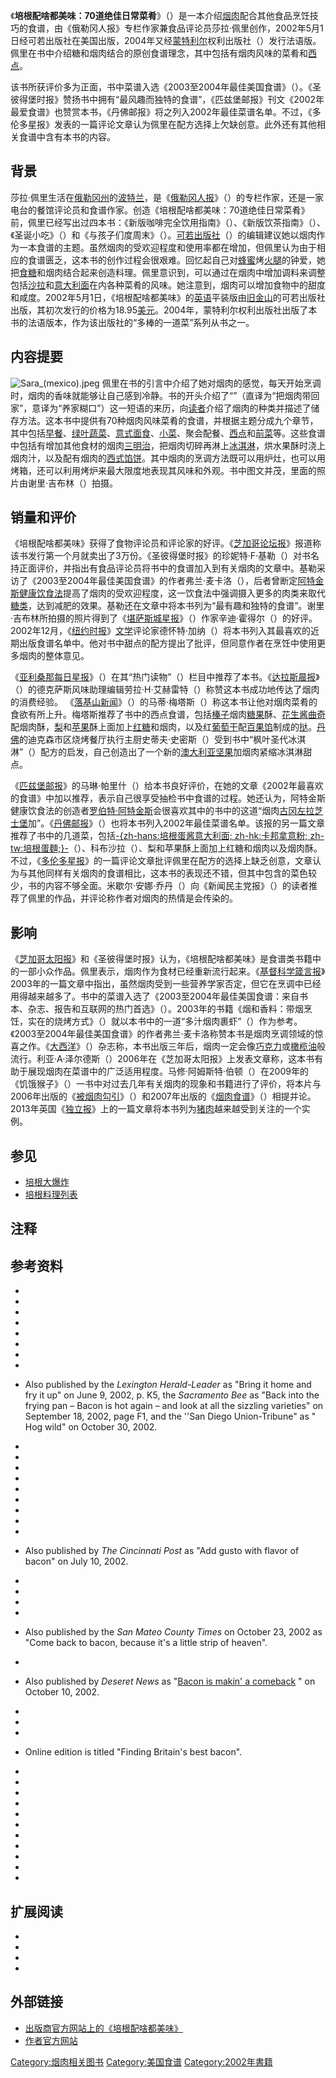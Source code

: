 {{noteTA
|T=zh:培根配啥都美味;zh-hans:培根配啥都美味;zh-hk:煙肉配什麼都美味;zh-tw:培根配什麼都美味;
|1=zh:烟肉;zh-hans:烟肉;zh-hk:煙肉;zh-tw:培根;
|2=zh:培根配啥都美味;zh-hans:培根配啥都美味;zh-hk:煙肉配什麼都美味;zh-tw:培根配什麼都美味;
|3=zh:啥;zh-hans:啥;zh-hk:什麼;zh-tw:什麼;
|4=zh-cn:意大利; zh-tw:義大利; zh-hk:意大利;
|5=zh-hans:洛矶;zh-hant:洛磯;zh-cn:落基;
}}
{{Infobox book
| name = 培根配啥都美味<br>{{lang|en|Everything Tastes Better with Bacon}}
| image = Everything Tastes Better with Bacon.jpg
| caption = 封面
| author = 莎拉·佩里（{{lang|en|Sara Perry}}）
| country = 美国
| language = 英语
| subject = 烹饪
| 出版者 = 可若出版社（2002年5月1日）
| pages = 132
| isbn = 0-8118-3239-2
| oclc = 47100742
| congress = 2001037240
}}
《'''培根配啥都美味：70道绝佳日常菜肴'''》（{{lang-en|''Everything Tastes Better with Bacon: 70 Fabulous Recipes for Every Meal of the Day''}}）是一本介绍[[烟肉|烟肉]]配合其他食品烹饪技巧的食谱，由《俄勒冈人报》专栏作家兼食品评论员莎拉·佩里创作，2002年5月1日经可若出版社在美国出版，2004年又经[[蒙特利尔|蒙特利尔]]权利出版社（{{lang|fr|Les Éditions de l'Homme}}）发行法语版。佩里在书中介绍糖和烟肉结合的原创食谱理念，其中包括有烟肉风味的菜肴和[[西点|西点]]。

该书所获评价多为正面，书中菜谱入选《2003至2004年最佳美国食谱》（{{lang|en|''The Best American Recipes 2003–2004''}}）。《圣彼得堡时报》赞扬书中拥有“最风趣而独特的食谱”，《匹兹堡邮报》刊文《2002年最爱食谱》也赞赏本书，《丹佛邮报》将之列入2002年最佳菜谱名单。不过，《多伦多星报》发表的一篇评论文章认为佩里在配方选择上欠缺创意。此外还有其他相关食谱中含有本书的内容。

== 背景 ==
莎拉·佩里生活在[[俄勒冈州|俄勒冈州]]的[[波特兰_(俄勒冈州)|波特兰]]，是《[[俄勒冈人报|俄勒冈人报]]》（{{lang|en|''The Oregonian''}}）的专栏作家{{sfn|Julian|2002|p=33}}{{sfn|Browning-Blas|2002|p=M7}}，还是一家电台的餐馆评论员{{sfn|Perry|2003|p=121}}和食谱作家。创造《培根配啥都美味：70道绝佳日常菜肴》前，佩里已经写出过四本书：《新版咖啡完全饮用指南》（{{lang|en|''The New Complete Coffee Book''}}）、《新版饮茶指南》（{{lang|en|''The New Tea Book''}}）、《圣诞小吃》（{{lang|en|''Christmastime Treats''}}）和《与孩子们度周末》（{{lang|en|''Weekends with the Kids''}}）{{sfn|Perry|2003|p=121}}。[[可若出版社|可若出版社]]（{{lang|en|Chronicle Books}}）的编辑建议她以烟肉作为一本食谱的主题。虽然烟肉的受欢迎程度和使用率都在增加，但佩里认为由于相应的食谱匮乏，这本书的创作过程会很艰难。回忆起自己对[[蜂蜜|蜂蜜]]烤[[火腿|火腿]]的钟爱，她把[[食糖|食糖]]和烟肉结合起来创造料理{{sfn|Keeler|2002|p=1C}}。佩里意识到，可以通过在烟肉中增加调料来调整包括[[沙拉|沙拉]]和[[意大利面|意大利面]]在内各种菜肴的风味{{sfn|The Sacramento Bee staff|2002|p=F1}}。她注意到，烟肉可以增加食物中的甜度和咸度{{sfn|Smith|2002|p=D1}}。2002年5月1日，《培根配啥都美味》的[[英语|英语]]平装版由[[旧金山|旧金山]]的可若出版社出版{{sfn|WorldCat|2011a}}{{sfn|Perry|2002|p=4}}，其初次发行的价格为18.95[[美元|美元]]{{sfn|Fabricant|2002}}{{sfn|Paulson|2003|p=16}}。2004年，蒙特利尔权利出版社出版了本书的法语版本，作为该出版社的“多棒的一道菜”系列从书之一{{sfn|WorldCat|2011b}}{{sfn|Perry|2004}}。

== 内容提要 ==
[[File:Sara_(mexico).jpeg|thumb]]
佩里在书的引言中介绍了她对烟肉的感觉，每天开始烹调时，烟肉的香味就能够让自己感到冷静{{sfn|Crooks|2002|p=D1}}。书的开头介绍了“{{lang|en|bringing home the bacon}}”（直译为“把烟肉带回家”，意译为“养家糊口”）这一短语的来历，向[[阅听人|读者]]介绍了烟肉的种类并描述了储存方法{{sfn|Saunders|2002|p=C4}}。这本书中提供有70种烟肉风味菜肴的食谱{{sfn|English|2002}}{{sfn|McCarthy|2002|p=A1}}，并根据主题分成九个章节，其中包括[[早餐|早餐]]、[[绿叶蔬菜|绿叶蔬菜]]、[[意式面食|意式面食]]、[[小菜|小菜]]、聚会配餐、[[西点|西点]]和[[前菜|前菜]]等{{sfn|Perry|2002|p=7}}{{sfn|Zeldes|2006|p=S1}}{{sfn|Lawson|2003|p=12D}}。这些食谱中包括有增加其他食材的烟肉[[三明治|三明治]]{{sfn|Meitus|2003b|p=3D}}，把烟肉切碎再淋上[[冰淇淋|冰淇淋]]{{sfn|Longino|2002}}，烘水果酥时浇上烟肉汁{{sfn|McCarthy|2002|p=A1}}，以及配有烟肉的[[西式馅饼|西式馅饼]]{{sfn|Eddy|2002|p=1}}。其中烟肉的烹调方法既可以用炉灶，也可以用烤箱，还可以利用烤炉来最大限度地表现其风味和外观{{sfn|Lawson|2003|p=12D}}{{sfn|Mahoney|2003|p=D1}}{{sfn|Cichy|2003|p=4E}}。书中图文并茂，里面的照片由谢里·吉布林（{{lang|en|Sheri Giblin}}）拍摄{{sfn|Hoedel|2002|p=E2}}。

== 销量和评价 ==
《培根配啥都美味》获得了食物评论员和评论家的好评。《[[芝加哥论坛报|芝加哥论坛报]]》报道称该书发行第一个月就卖出了3万份{{sfn|Eddy|2002|p=1}}。《圣彼得堡时报》的珍妮特·F·基勒（{{lang|en|Janet F. Keeler}}）对书名持正面评价{{sfn|Keeler|2003|p=1D}}，并指出有食品评论员将书中的食谱加入到有关烟肉的文章中{{sfn|Keeler|2003|p=1D}}。基勒采访了《2003至2004年最佳美国食谱》的作者弗兰·麦卡洛（{{lang|en|Fran McCullough}}），后者曾断定[[阿特金斯健康饮食法|阿特金斯健康饮食法]]提高了烟肉的受欢迎程度{{sfn|Keeler|2003|p=1D}}，这一饮食法中强调摄入更多的肉类来取代[[糖类|糖类]]，达到减肥的效果{{sfn|Aldana|2005|p=215}}。基勒还在文章中将本书列为“最有趣和独特的食谱”{{sfn|Keeler|2008|p=5E}}。谢里·吉布林所拍摄的照片得到了《[[堪萨斯城星报|堪萨斯城星报]]》（{{lang|en|''The Kansas City Star''}}）作家辛迪·霍得尔（{{lang|en|Cindy Hoedel}}）的好评{{sfn|Hoedel|2002|p=E2}}。2002年12月，《[[纽约时报|纽约时报]]》[[文学|文学]]评论家德怀特·加纳（{{lang|en|Dwight Garner}}）将本书列入其最喜欢的近期出版食谱名单中{{sfn|Garner|2002|p=54}}。他对书中甜点的配方提出了批评，但同意作者在烹饪中使用更多烟肉的整体意见{{sfn|Garner|2002|p=54}}。

《[[亚利桑那每日星报|亚利桑那每日星报]]》（{{lang|en|''The Arizona Daily Star''}}）在其“热门读物”（{{lang|en|''Hot Reads''}}）栏目中推荐了本书{{sfn|Burch|2002|p=F1}}。《[[达拉斯晨报|达拉斯晨报]]》（{{lang|en|''The Dallas Morning News''}}）的德克萨斯风味助理编辑劳拉·H·艾赫雷特（{{lang|en|Laura H. Ehret}}）称赞这本书成功地传达了烟肉的消费经验{{sfn|Ehret|2002|p=6F}}。 《[[落基山新闻|落基山新闻]]》（{{lang|en|''Rocky Mountain News''}}）的马蒂·梅塔斯（{{lang|en|Marty Meitus}}）称这本书让他对烟肉菜肴的食欲有所上升{{sfn|Meitus|2003a|p=5D}}。梅塔斯推荐了书中的西点食谱，包括[[榛子|榛子]]烟肉[[糖果|糖果]]酥、[[花生酱|花生酱]][[曲奇|曲奇]]配烟肉酥，[[梨|梨]]和[[苹果|苹果]]酥上面加上[[红糖|红糖]]和烟肉，以及红[[葡萄干|葡萄干]]配[[百果馅|百果馅]]制成的[[挞|挞]]{{sfn|Meitus|2003a|p=5D}}。[[丹佛|丹佛]]的迪克森市区烧烤餐厅执行主厨史蒂夫·史密斯（{{lang|en|Steve Smith}}）受到书中“枫叶圣代冰淇淋”（{{lang|en|Maple Sundae}}）配方的启发，自己创造出了一个新的[[澳大利亚坚果|澳大利亚坚果]]加烟肉紧缩冰淇淋甜点{{sfn|Browning-Blas|2003|p=F01}}。

《[[匹兹堡邮报|匹兹堡邮报]]》的马琳·帕里什（{{lang|en|Marlene Parrish}}）给本书良好评价，在她的文章《2002年最喜欢的食谱》中加以推荐{{sfn|Parrish|2002|p=F1}}，表示自己很享受抽检书中食谱的过程{{sfn|Parrish|2002|p=F1}}。她还认为，阿特金斯健康饮食法的创造者[[罗伯特·阿特金斯|罗伯特·阿特金斯]]会很喜欢其中的书中的这道“烟肉[[古冈左拉干酪|古冈左拉]][[芝士堡|芝士堡]]加”{{sfn|Parrish|2002|p=F1}}。《[[丹佛邮报|丹佛邮报]]》（{{lang|en|''The Denver Post''}}）也将本书列入2002年最佳菜谱名单{{sfn|Husted|2002|p=FF9}}。该报的另一篇文章推荐了书中的几道菜，包括[[培根蛋麵|-{zh-hans:培根蛋酱意大利面; zh-hk:卡邦拿意粉; zh-tw:培根蛋麵;}-]]（{{lang|en|Spaghetti alla Carbonara}}）、科布沙拉（{{lang|en|Cobb salad}}）、梨和苹果酥上面加上红糖和烟肉以及烟肉酥{{sfn|Browning-Blas|2002|p=M-07}}。不过，《[[多伦多星报|多伦多星报]]》的一篇评论文章批评佩里在配方的选择上缺乏创意{{sfn|The Toronto Star staff|2002|p=D05}}，文章认为与其他同样有关烟肉的食谱相比，这本书的表现还不错，但其中包含的菜色较少，书的内容不够全面{{sfn|The Toronto Star staff|2002|p=D05}}。米歇尔·安娜·乔丹（{{lang|en|Michele Anna Jordan}}）向《新闻民主党报》（{{lang|en|''The Press Democrat''}}）的读者推荐了佩里的作品，并评论称作者对烟肉的热情是会传染的{{sfn|Jordan|2002|p=D1}}。

== 影响 ==
《[[芝加哥太阳报|芝加哥太阳报]]》和《圣彼得堡时报》认为，《培根配啥都美味》是食谱类书籍中的一部小众作品{{sfn|Zeldes|2006|p=S1}}{{sfn|Keeler|2008|p=5E}}。佩里表示，烟肉作为食材已经重新流行起来{{sfn|Paulson|2003|p=16}}。《[[基督科学箴言报|基督科学箴言报]]》2003年的一篇文章中指出，虽然烟肉受到一些营养学家否定，但它在烹调中已经用得越来越多了{{sfn|Paulson|2003|p=16}}。书中的菜谱入选了《2003至2004年最佳美国食谱：来自书本、杂志、报告和互联网的热门首选》（{{lang|en|''The Best American Recipes 2003–2004: The Year's Top Picks from Books, Magazines, Newspapers and the Internet''}}）{{sfn|McCullough|2003|pp=84–85, 280, 284}}{{sfn|Bonwich|2004|p=1}}。2003年的书籍《烟和香料：带烟烹饪，实在的烧烤方式》（{{lang|en|''Smoke & Spice: Cooking with Smoke, the Real Way to Barbecue''}}）就以本书中的一道“多汁烟肉裹虾”（{{lang|en|Succulent Bacon-Wrapped Shrimp}}）作为参考{{sfn|Jamison|2003|p=340}}。《2003至2004年最佳美国食谱》的作者弗兰·麦卡洛称赞本书是烟肉烹调领域的惊喜之作{{sfn|Keeler|2003|p=1D}}。《[[大西洋_(杂志)|大西洋]]》（{{lang|en|''The Atlantic''}}）杂志称，本书出版三年后，烟肉一定会像[[巧克力|巧克力]]或[[橄榄油|橄榄油]]般流行{{sfn|Kummer|2005}}。利亚·A·泽尔德斯（{{lang|en|Leah A. Zeldes}}）2006年在《芝加哥太阳报》上发表文章称，这本书有助于展现烟肉在菜谱中的广泛适用程度{{sfn|Zeldes|2006|p=S1}}。马修·阿姆斯特·伯顿（{{lang|en|Matthew Amster-Burton}}）在2009年的《饥饿猴子》（{{lang|en|''Hungry Monkey''}}）一书中对过去几年有关烟肉的现象和书籍进行了评价，将本片与2006年出版的《[[被烟肉勾引|被烟肉勾引]]》（{{lang|en|''Seduced by Bacon''}}）和2007年出版的《[[烟肉食谱|烟肉食谱]]》（{{lang|en|''The Bacon Cookbook''}}）相提并论{{sfn|Amster-Burton|2009|p=63}}。2013年英国《[[独立报|独立报]]》上的一篇文章将本书列为[[猪肉|猪肉]]越来越受到关注的一个实例{{sfn|Muston|2013|pp=44–45}}。

== 参见 ==
*[[培根大爆炸|培根大爆炸]]
*[[培根料理列表|培根料理列表]]

== 注释 ==
{{reflist|colwidth=26em}}

== 参考资料 ==
{{refbegin|colwidth=30em}}
*{{cite book |page=[https://archive.org/details/culpritcurewhyli00alda/page/215 215] |year=2005 |first=Steven |last=Aldana |isbn=0-9758828-0-5 |title=The Culprit and The Cure |url=https://archive.org/details/culpritcurewhyli00alda |publisher=Maple Mountain Press |ref=harv}}
*{{cite book |page=[https://archive.org/details/hungrymonkeyfood0000amst/page/63 63] |title=Hungry Monkey: A Food-Loving Father's Quest to Raise an Adventurous Eater |url=https://archive.org/details/hungrymonkeyfood0000amst |first=Matthew |last=Amster-Burton |publisher=Houghton Mifflin |year=2009 |isbn=0-15-101324-1 |ref=harv}}
*{{cite news | last =Bonwich | first =Joe | title =The Whites of Spring – Egg Recipes by the Dozen | url =http://business.highbeam.com/435553/article-1G1-115098833/whites-spring-egg-recipes-dozen | work =St. Louis Post-Dispatch | publisher =Lee Enterprises | page =1; Section: Let's Eat | date =2004-04-07 | accessdate =2013-11-29 | ref =harv | archive-url =https://web.archive.org/web/20131203005404/http://business.highbeam.com/435553/article-1G1-115098833/whites-spring-egg-recipes-dozen | archive-date =2013-12-03 | dead-url =yes }}{{subscription}}
*{{cite news | last =Browning-Blas | first =Kristen | title =Italian cookbooks saucy stuff 'Sopranos' remains hot seller for stores | work =The Denver Post | publisher =The Denver Post Corp. | page =M–07 | date =2002-12-01 |ref=harv }}
*{{cite news | last =Browning-Blas | first =Kristen | title =Aficionados tell why everybody loves bacon; Breakfast meat back in style as high-end treat | work =The Denver Post | publisher =The Denver Post Corp. | page = F–01 | date =2003-02-26 |ref=harv }}
*{{cite news | last =Burch | first =Cathalena E. | title =In the mood for melons | url =http://www.highbeam.com/doc/1P2-26964543.html | accessdate =2013-11-29 | work =The Arizona Daily Star | publisher =Lee Enterprises | page =F1 | date =2002-07-17 | ref =harv | archive-url =https://web.archive.org/web/20140610060225/http://www.highbeam.com/doc/1P2-26964543.html | archive-date =2014-06-10 | dead-url =yes }}{{subscription}}
*{{cite news | last =Cichy | first =Betty | title =A guide for bacon lovers | work =Bucks County Courier Times |location=Levittown, Pennsylvania | page =4E | date =2003-10-22 |ref=harv }}
*{{cite news | last =Crooks | first =Laura | title =Let bacon add a little sizzle to your meal | url =http://www.spokesmanreview.com/news-story.asp?ID=s1194156&date=080702 | work =The Spokesman-Review | publisher =Cowles Publishing Company | page =D1 | accessdate =2013-11-29 | date =2002-08-07 | archiveurl =https://web.archive.org/web/20020916135542/http://www.spokesmanreview.com/news-story.asp?ID=s1194156&date=080702 | archivedate =2002-09-16 | ref =harv | dead-url =no }}
*{{cite news |archivedate=2010-07-09 |deadurl=no |title=Back to bacon ; A breakfast staple renews its image with new artisan brands |first=Kristin |last=Eddy |date=2002-05-15 |accessdate=2013-11-29 |ref=harv |page=1; Section: Good Eating |archiveurl=https://web.archive.org/web/20100709071511/http://articles.chicagotribune.com/2002-05-15/entertainment/0205150201_1_brine-or-smoke-flavors-old-fashioned-bacon-smoking-bacon |url=http://articles.chicagotribune.com/2002-05-15/entertainment/0205150201_1_brine-or-smoke-flavors-old-fashioned-bacon-smoking-bacon |work=Chicago Tribune |publisher=Tribune Company |year=2002 }} Also published by the ''Lexington Herald-Leader'' as "Bring it home and fry it up" on June 9, 2002, p. K5, the ''Sacramento Bee'' as "Back into the frying pan – Bacon is hot again – and look at all the sizzling varieties" on September 18, 2002, page F1, and the ''San Diego Union-Tribune" as " Hog wild" on October 30, 2002.
*{{cite news |last=English |first=Simon |title=US shoppers bring home the bacon for investors |url=http://www.telegraph.co.uk/finance/2829892/US-shoppers-bring-home-the-bacon-for-investors.html |work=The Daily Telegraph |publisher=Telegraph Media Group |location=London, England |date=2002-10-11 |accessdate=2013-11-29 |archiveurl=https://web.archive.org/web/20131129020738/http://www.telegraph.co.uk/finance/2829892/US-shoppers-bring-home-the-bacon-for-investors.html |archivedate=2013-11-29 |deadurl=no |ref=harv }}
*{{cite news | last =Ehret | first =Laura H. | title =Bacon basics | work =The Dallas Morning News | page =6F | date =2002-06-23 |publisher=A. H. Belo Corporation |ref=harv }}
*{{cite news |first=Florence |last=Fabricant |date=2002-06-19 |title=Food Stuff; What to Do With It Once You Bring It Home |url=http://www.nytimes.com/2002/06/19/dining/food-stuff-what-to-do-with-it-once-you-bring-it-home.html |deadurl=no |archivedate=2013-11-29 |accessdate=2013-11-29 |work=The New York Times |publisher=The New York Times Company |ref=harv |archiveurl=https://web.archive.org/web/20131129020957/http://www.nytimes.com/2002/06/19/dining/food-stuff-what-to-do-with-it-once-you-bring-it-home.html }}
*{{cite journal |first=Dwight |last=Garner |title=Cooking |journal=The New York Times Book Review |volume=107 |issue=49 |page=54 |publisher=The New York Times Company |date=2002-12-08 |archivedate=2013-11-29 |deadurl=no |url=http://www.nytimes.com/2002/12/08/books/cooking.html |accessdate=2013-11-29 |ref=harv |archiveurl=https://web.archive.org/web/20131129021152/http://www.nytimes.com/2002/12/08/books/cooking.html }}
*{{cite news | last =Hoedel | first =Cindy | title =Mmmmm ... bacon | url =http://nl.newsbank.com/nl-search/we/Archives?p_multi=KC%7C&p_product=KC&p_theme=realcities2&p_action=search&p_maxdocs=200&s_site=kansascity&s_trackval=KC&s_search_type=keyword&s_dispstring=hoedel%20Mmmmm...bacon%20AND%20date%28all%29&p_field_advanced-0=&p_text_advanced-0=%28hoedel%20Mmmmm...bacon%29&xcal_numdocs=20&p_perpage=10&p_sort=YMD_date:D&xcal_useweights=no | work =The Kansas City Star | publisher =The Kansas City Star Co. | page =E2 | date =2002-07-31 | accessdate =2013-11-29 | ref =harv | archive-date =2020-11-13 | archive-url =https://web.archive.org/web/20201113073105/http://nl.newsbank.com/nl-search/we/Archives?p_multi=KC%7C&p_product=KC&p_theme=realcities2&p_action=search&p_maxdocs=200&s_site=kansascity&s_trackval=KC&s_search_type=keyword&s_dispstring=hoedel%20Mmmmm...bacon%20AND%20date(all)&p_field_advanced-0=&p_text_advanced-0=(hoedel%20Mmmmm...bacon)&xcal_numdocs=20&p_perpage=10&p_sort=YMD_date:D&xcal_useweights=no | dead-url =no }}{{subscription}}
*{{cite news | last =Husted | first =Bill | title =Fat Daddy serves up Starbucks | work =The Denver Post | publisher =The Denver Post Corp. | page =FF–09 | date =2002-12-13 |ref=harv}}
*{{cite book | last =Jamison | first =Cheryl Alters | coauthors =Bill Jamison | title =Smoke & Spice: Cooking with Smoke, the Real Way to Barbecue | url =https://archive.org/details/smokespice00cher | publisher =Harvard Common Press | year =2003 | page =[https://archive.org/details/smokespice00cher/page/340 340] | isbn = 1-55832-262-0|ref=harv}}
*{{cite news | last =Jordan | first =Michele Anna | title =Smoking your own bacon offers flavorful reward | url =http://nl.newsbank.com/nl-search/we/Archives?p_product=SA&p_theme=sa&p_action=search&p_maxdocs=200&s_search_type=customized&s_dispstring=%28Smoking%20your%20own%20bacon%20offers%20flavorful%20reward%29%20AND%20date%28all%29&p_field_advanced-0=&p_text_advanced-0=%28%22Smoking%20your%20own%20bacon%20offers%20flavorful%20reward%22%29&xcal_numdocs=20&p_perpage=10&p_sort=YMD_date:D&xcal_useweights=no | work =The Press Democrat | place =Santa Rosa, California | publisher =The New York Times Company | page =D1 | date =2002-05-01 | ref =harv | accessdate =2013-11-29 | archive-date =2019-05-19 | archive-url =https://web.archive.org/web/20190519184447/http://nl.newsbank.com/nl-search/we/Archives?p_product=SA&p_theme=sa&p_action=search&p_maxdocs=200&s_search_type=customized&s_dispstring=%28Smoking%20your%20own%20bacon%20offers%20flavorful%20reward%29%20AND%20date%28all%29&p_field_advanced-0=&p_text_advanced-0=%28%22Smoking%20your%20own%20bacon%20offers%20flavorful%20reward%22%29&xcal_numdocs=20&p_perpage=10&p_sort=YMD_date:D&xcal_useweights=no | dead-url =no }}{{subscription}}
*{{cite news | last =Julian | first =Sheryl | coauthors =Julie Riven | title =Bring home the bacon – Consumers are rediscovering the aromatic smoky pork that was once an American staple | url =http://www.highbeam.com/doc/1P2-7726646.html | work =The Boston Globe | location =Boston, Massachusetts | publisher =Globe Newspaper Company | page =33; Section: Magazine | date =2002-07-28 | accessdate =2013-11-29 | ref =harv | archive-url =https://web.archive.org/web/20140610060302/http://www.highbeam.com/doc/1P2-7726646.html | archive-date =2014-06-10 | dead-url =yes }}{{subscription}}
*{{cite news |last=Keeler |first=Janet K. |title=Bacon with everything |work=St. Petersburg Times |url=http://www.sptimes.com/2002/06/19/Taste/It_s_time_to_smell_th.shtml |publisher=Times Publishing Company |page= |date=2002-06-19 |accessdate=2013-11-29 |ref=harv |deadurl=yes |archiveurl=https://web.archive.org/web/20030727020816/http://sptimes.com/2002/06/19/Taste/It_s_time_to_smell_th.shtml |archivedate=2003-07-27 }} Also published by ''The Cincinnati Post'' as "Add gusto with flavor of bacon" on July 10, 2002.
*{{cite news |last=Keeler |first=Janet K. |title=She clips, you cook |archivedate=2006-03-18 |deadurl=yes |url=http://www.sptimes.com/2003/10/29/Taste/She_clips__you_cook.shtml |work=St. Petersburg Times |page=1D |date=2003-10-29 |accessdate=2013-11-29 |publisher=Times Publishing Company |ref=harv |archiveurl=https://web.archive.org/web/20060318163755/http://www.sptimes.com/2003/10/29/Taste/She_clips__you_cook.shtml }}
*{{cite news |last=Keeler |first=Janet K. |title=A Bounty of Good Cookbooks; New offerings give cookbook lovers a reason to rejoice |archivedate=2013-11-29 |deadurl=yes |archiveurl=https://web.archive.org/web/20131129021655/http://www.tampabay.com/features/food/general/new-offerings-give-cookbook-lovers-a-reason-to-rejoice/898622 |url=http://www.tampabay.com/features/food/general/new-offerings-give-cookbook-lovers-a-reason-to-rejoice/898622 |work=St. Petersburg Times |page=5E |date=2008-11-12 |accessdate=2013-11-29 |publisher=Times Publishing Company |ref=harv }}
*{{cite news |last=Kummer |first=Corby |date=2005-11 |archivedate=2013-07-18 |deadurl=no |archiveurl=https://web.archive.org/web/20130718180703/http://www.theatlantic.com/magazine/archive/2005/11/better-bacon/304326/ |url=http://www.theatlantic.com/magazine/archive/2005/11/better-bacon/304326/ |work=The Atlantic |accessdate=2013-11-29 |publisher=The Atlantic Monthly Group |title=Better Bacon: Artisan producers are making bacon even more irresistible |ref=harv }}
*{{cite news | last =Lawson | first =Kate | title =Bacon's back in favor – Low-carb diets, adventurous cooks have more people living high on the hog | work =Detroit News |publisher=MediaNews Group; Detroit Media Partnership | page =12D | date =2003-07-10 |ref=harv}}
*{{cite news |last=Longino |first=Bob |title=BLT and beyond; Experimenting with new and classic cuts, chefs and home cooks get back to bacon |url=http://www.accessatlanta.com/ajc/living/food/0902/19blt.html |work=Atlanta Journal-Constitution |page=Section: Living and Arts |date=2002-09-19 |publisher=Cox Media Group |archiveurl=https://web.archive.org/web/20030220183926/http://www.accessatlanta.com/ajc/living/food/0902/19blt.html |archivedate=2003-02-20 |accessdate=2003-02-20 |ref=harv |deadurl=yes }} Also published by the ''San Mateo County Times'' on October 23, 2002 as "Come back to bacon, because it's a little strip of heaven".
*{{cite news | last =Mahoney | first =Louis | title =Strip tease – Wake up and smell the bacon | url =http://www.timesdispatch.com/flair/food/MGBJ4NRFYAD.html | work =Richmond Times-Dispatch | publisher =Richmond Newspapers, Inc. | deadurl =yes | page =D–1 | date =2003-01-15 | archiveurl =https://web.archive.org/web/20030203110942/http://www.timesdispatch.com/flair/food/MGBJ4NRFYAD.html | archivedate =2003-02-03 | accessdate =2003-02-03 | ref =harv }}
*{{cite news | last =McCarthy | first =Michael J. | title =Bacon Leaves Frying Pan, Jumps Into $23 Entrees | work =The Wall Street Journal | url =http://online.wsj.com/news/articles/SB1034202457878386356 | publisher =Dow Jones and Company | page = | date =2002-10-10 | accessdate =2013-11-29 | ref =harv | archivedate =2013-11-29 | deadurl =no | archiveurl =https://web.archive.org/web/20131129022315/http://online.wsj.com/news/articles/SB1034202457878386356 }} Also published by ''Deseret News'' as "[http://www.deseretnews.com/article/941999/Bacon-is-makin-a-comeback.html?pg=all Bacon is makin' a comeback] {{Wayback|url=http://www.deseretnews.com/article/941999/Bacon-is-makin-a-comeback.html?pg=all |date=20190522152858 }}" on October 10, 2002.
*{{cite book | last =McCullough | first =Fran | coauthors =Molly Stevens | title =The Best American Recipes 2003–2004: The Year's Top Picks from Books, Magazines, Newspapers and the Internet | url =https://archive.org/details/bestamericanreci00mccu | publisher =Houghton Mifflin Harcourt | year =2003 | pages =[https://archive.org/details/bestamericanreci00mccu/page/84 84]–85, 280, 284 | isbn =0-618-27384-0 |ref=harv }}
*{{cite news | last =Meitus | first =Marty | title =Cookbooks don't blow smoke in bringing home the bacon | work =Rocky Mountain News |publisher=E. W. Scripps Company, operated by Denver Newspaper Agency | page =5D | date =2003-08-13 |year=2003a |ref=harv}}
*{{cite news | last =Meitus | first =Marty | title =Slices of life – How to perk up the same-old sandwich routine | work =Rocky Mountain News |publisher=E. W. Scripps Company, operated by Denver Newspaper Agency | page =3D |year=2003b | date =2003-09-03 |ref=harv}}
*{{cite news |last=Muston |first=Samuel |pages=44–45; Section: Features; Edition: 1st |work=The Independent |location=London |title=The best of British Bacon – Features What's the secret of a really tasty rasher, whether it's for a sandwich or to to add some sizzle to your stew? Samuel Muston joins the experts in a competition to pick Britain's finest |date=2013-03-22 |accessdate=2013-11-29 |deadurl=no |archivedate=2013-11-29 |archiveurl=https://web.archive.org/web/20131129022613/http://www.independent.co.uk/life-style/food-and-drink/features/finding-britains-best-bacon-8544794.html |url=http://www.independent.co.uk/life-style/food-and-drink/features/finding-britains-best-bacon-8544794.html |ref=harv }} Online edition is titled "Finding Britain's best bacon".
*{{cite news | last =Parrish | first =Marlene | title =Favorite Cookbooks for 2002 | work =Pittsburgh Post-Gazette | page =F–1; Section: Food | date =2002-12-19 |publisher=Block Communications |ref=harv}}
*{{cite news |last=Paulson |first=Amanda |title=Bacon keeps on sizzling: Despite a bad rap from nutritionists, bacon is enjoying a renaissance among chefs, home cooks |work=Christian Science Monitor |date=2003-06-11 |url=http://www.csmonitor.com/2003/0611/p16s01-lifo.html |page=16 |accessdate=2011-06-18 |ref=harv |deadurl=yes |archiveurl=https://web.archive.org/web/20031210170949/http://www.csmonitor.com/2003/0611/p16s01-lifo.html |archivedate=2003-12-10 }}
*{{cite book |title=Everything Tastes Better with Bacon |url=https://archive.org/details/everythingtastes0000perr |isbn=0-8118-3239-2 |first=Sara |last=Perry |publisher=Chronicle Books |year=2002 |ref=harv}}
*{{cite book | last =Perry | first =Sara | coauthors =Maren Caruso | title =The New Complete Coffee Book | publisher =Chronicle Books | year =2003 | page =121 | isbn = 0-8118-4021-2|ref=harv}}
*{{cite book |first=Sara |last=Perry |title=Bacon, Tout un plat! |url=https://archive.org/details/bacon0000perr |publisher=Les Editions de l'Homme |year=2004 |isbn=978-2-7619-1953-1 |ref=harv}}
*{{cite news |last=Saunders |first=Lucy |title=Book serves up a huge slab of bacon ideas |archivedate=2013-11-29 |deadurl=yes |url=http://community.seattletimes.nwsource.com/archive/?date=20020807&slug=baconcookbookd07 |work=The Seattle Times |publisher=Seattle Times Company |agency=Newhouse News Service |page=C4 |date=2002-08-07 |accessdate=2013-11-29 |ref=harv |archiveurl=https://web.archive.org/web/20131129022833/http://community.seattletimes.nwsource.com/archive/?date=20020807&slug=baconcookbookd07 }}
*{{cite news |last=Smith |first=Kathie |title=Tasty and trendy, bacon is back |url=http://www.toledoblade.com/apps/pbcs.dll/article?ArtNo=108200070&Category=COLUMNIST26&Date=20020820&Ref=AR&SectionCat=ART06&Site=TO |work=The Blade |publisher=Block Communications |location=Toledo, Ohio |page=D1 |date=2002-08-20 |deadurl=yes |archivedate=2002-09-24 |accessdate=2002-09-24 |ref=harv |archiveurl=https://web.archive.org/web/20020924224624/http://www.toledoblade.com/apps/pbcs.dll/article?ArtNo=108200070&Category=COLUMNIST26&Date=20020820&Ref=AR&SectionCat=ART06&Site=TO }}
*{{cite news | title =There's no mistakin', it's bacon | work =The Toronto Star | publisher =Toronto Star Newspapers Limited | page =D05 | date =2002-06-05 |author=The Toronto Star staff |ref=harv}}
*{{cite news |title=Everything Tastes Better with Bacon |work=Online Computer Library Center |author=WorldCat |publisher=www.worldcat.org |year=2011a |oclc=47100742 |ref=harv}}
*{{cite news |title=Bacon, Tout un plat! |work=Online Computer Library Center |author=WorldCat |publisher=www.worldcat.org |year=2011b |oclc=54460685 |ref=harv}}
*{{cite news | last = Zeldes | first = Leah A. | title = Stripsearch: Getting to know everything about bacon | work = [[芝加哥太阳报|Chicago Sun-Times]] | publisher = Chicago Sun-Times, Inc. | page = S1 / Front | date = 2006-10-04 | ref = harv}}
{{refend}}

== 扩展阅读 ==
{{Spoken Wikipedia|培根配什麼都好.ogg|2015年|12月1日|漢語}}
{{refbegin}}
*{{cite book | last = Jordan | first =Anna Michele | title = The BLT Cookbook: Our Favorite Sandwich | url = https://archive.org/details/bltcookbookourfa0000jord | publisher = William Morrow Cookbooks | year = 2003 | isbn = 0-06-008773-0}}
*{{cite book | last =Lauer | first =Heather | title =Bacon: A Love Story, A Salty Survey of Everybody's Favorite Meat | url =https://archive.org/details/baconlovestorysa0000laue | publisher =William Morrow | year =2009 | isbn = 0-06-170428-8}}
*{{cite book | last =Pruess | first =Joanna | title =Seduced by Bacon: Recipes & Lore about America's Favorite Indulgence | url =https://archive.org/details/seducedbybaconre0000prue | publisher =The Lyons Press | year =2006 | isbn = 1-59228-851-0}}
*{{cite book | last =Villas|first =James|title=The Bacon Cookbook: More than 150 Recipes from Around the World for Everyone's Favorite Food | url =https://archive.org/details/baconcookbookmor0000vill|publisher =Wiley | year =2007 | isbn = 0-470-04282-6}}
{{refend}}
== 外部链接 ==
{{commons category|Sara Perry|莎拉·佩里}}
*[https://web.archive.org/web/20110717033628/http://www.chroniclebooks.com/index/main%2Cbook-info/store%2Cbooks/products_id%2C2567/title%2CEverything-Tastes-Better-with-Bacon/ 出版商官方网站上的《培根配啥都美味》]
*[https://web.archive.org/web/20130618184814/http://saraperry.com/ 作者官方网站]

{{烟肉}}
{{portal bar|書籍|饮食|美国}}
{{DEFAULTSORT:Everything Tastes Better With Bacon}}
[[Category:烟肉相关图书|Category:烟肉相关图书]]
[[Category:美国食谱|Category:美国食谱]]
[[Category:2002年書籍|Category:2002年書籍]]
{{Featured article}}